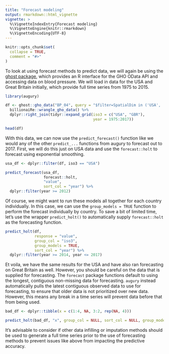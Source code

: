 ```yaml
---
title: "Forecast modeling"
output: rmarkdown::html_vignette
vignette: >
  %\VignetteIndexEntry{Forecast modeling}
  %\VignetteEngine{knitr::rmarkdown}
  %\VignetteEncoding{UTF-8}
---
```


```r
knitr::opts_chunk$set(
  collapse = TRUE,
  comment = "#>"
)
```

To look at using forecast methods to predict data, we will again be using the [ghost package](https://github.com/caldwellst/ghost), which provides an R interface for the GHO OData API and accessing data on blood pressure. We will load in data for the USA and Great Britain initially, which provide full time series from 1975 to 2015.

```r
library(augury)

df <- ghost::gho_data("BP_04", query = "$filter=SpatialDim in ('USA', 'GBR') and Dim1 eq 'MLE' and Dim2 eq 'YEARS18-PLUS'") %>%
  billionaiRe::wrangle_gho_data() %>%
  dplyr::right_join(tidyr::expand_grid(iso3 = c("USA", "GBR"),
                                       year = 1975:2017))

head(df)
```

With this data, we can now use the `predict_forecast()` function like we would any of the other `predict_...` functions from augury to forecast out to 2017. First, we will do this just on USA data and use the `forecast::holt` to forecast using exponential smoothing. 

```r
usa_df <- dplyr::filter(df, iso3 == "USA")

predict_forecast(usa_df,
                 forecast::holt,
                 "value",
                 sort_col = "year") %>%
  dplyr::filter(year >= 2012)
```

Of course, we might want to run these models all together for each country individually. In this case, we can use the `group_models = TRUE` function to perform the forecast individually by country. To save a bit of limited time, let's use the wrapper `predict_holt()` to automatically supply `forecast::holt` as the forecasting function.

```r
predict_holt(df,
             response = "value",
             group_col = "iso3",
             group_models = TRUE,
             sort_col = "year") %>%
  dplyr::filter(year >= 2014, year <= 2017)
```
Et voila, we have the same results for the USA and have also ran forecasting on Great Britain as well. However, you should be careful on the data that is supplied for forecasting. The `forecast` package functions default to using the longest, contiguous non-missing data for forecasting. `augury` instead automatically pulls the latest contiguous observed data to use for forecasting, to ensure that older data is not prioritized over new data. However, this means any break in a time series will prevent data before that from being used.

```r
bad_df <- dplyr::tibble(x = c(1:4, NA, 3:2, rep(NA, 4)))

predict_holt(bad_df, "x", group_col = NULL, sort_col = NULL, group_models = FALSE)
```

It's advisable to consider if other data infilling or imputation methods should be used to generate a full time series prior to the use of forecasting methods to prevent issues like above from impacting the predictive accuracy.
